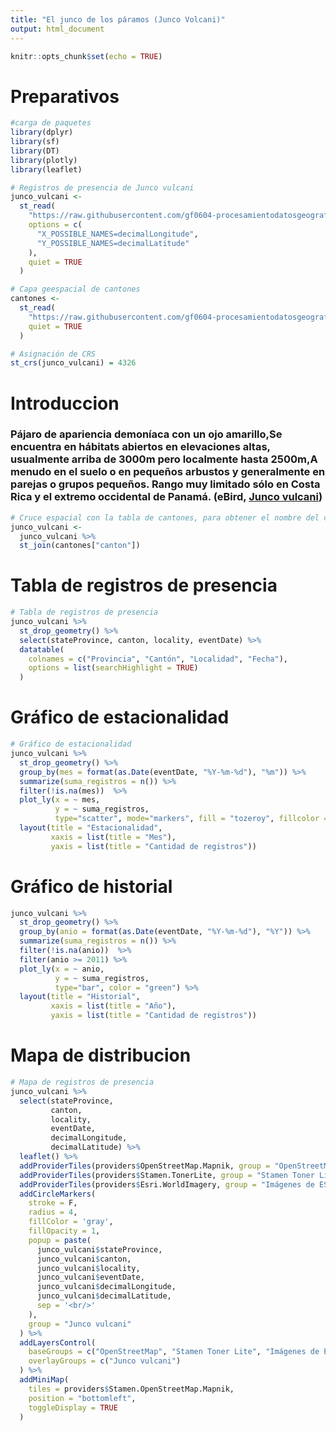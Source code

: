```yaml
---
title: "El junco de los páramos (Junco Volcani)"
output: html_document
---
```


```r
knitr::opts_chunk$set(echo = TRUE)
```
# Preparativos 

```r
#carga de paquetes
library(dplyr)
library(sf)
library(DT)
library(plotly)
library(leaflet)
```
```r
# Registros de presencia de Junco vulcani
junco_vulcani <-
  st_read(
    "https://raw.githubusercontent.com/gf0604-procesamientodatosgeograficos/2021i-datos/main/gbif/junco_vulcani-cr-registros.csv",
    options = c(
      "X_POSSIBLE_NAMES=decimalLongitude",
      "Y_POSSIBLE_NAMES=decimalLatitude"
    ),
    quiet = TRUE
  )
```

```r
# Capa geespacial de cantones
cantones <-
  st_read(
    "https://raw.githubusercontent.com/gf0604-procesamientodatosgeograficos/2021i-datos/main/ign/delimitacion-territorial-administrativa/cr_cantones_simp_wgs84.geojson",
    quiet = TRUE
  )

```


```r
# Asignación de CRS
st_crs(junco_vulcani) = 4326

```

# Introduccion
### Pájaro de apariencia demoníaca con un ojo amarillo,Se encuentra en hábitats abiertos en elevaciones altas, usualmente arriba de 3000m pero localmente hasta 2500m,A menudo en el suelo o en pequeños arbustos y generalmente en parejas o grupos pequeños. Rango muy limitado sólo en Costa Rica y el extremo occidental de Panamá. (eBird, [ Junco vulcani](https://ebird.org/species/voljun1))



```r
# Cruce espacial con la tabla de cantones, para obtener el nombre del cantón
junco_vulcani <- 
  junco_vulcani %>%
  st_join(cantones["canton"])
```
# Tabla de registros de presencia 
```r

# Tabla de registros de presencia
junco_vulcani %>%
  st_drop_geometry() %>%
  select(stateProvince, canton, locality, eventDate) %>%
  datatable(
    colnames = c("Provincia", "Cantón", "Localidad", "Fecha"),
    options = list(searchHighlight = TRUE)
  )
```
 
# Gráfico de estacionalidad 
```r
# Gráfico de estacionalidad
junco_vulcani %>%
  st_drop_geometry() %>%
  group_by(mes = format(as.Date(eventDate, "%Y-%m-%d"), "%m")) %>%
  summarize(suma_registros = n()) %>%
  filter(!is.na(mes))  %>%
  plot_ly(x = ~ mes,
          y = ~ suma_registros,
          type="scatter", mode="markers", fill = "tozeroy", fillcolor = "green") %>%
  layout(title = "Estacionalidad",
         xaxis = list(title = "Mes"),
         yaxis = list(title = "Cantidad de registros"))


```

# Gráfico de historial
```r
junco_vulcani %>%
  st_drop_geometry() %>%
  group_by(anio = format(as.Date(eventDate, "%Y-%m-%d"), "%Y")) %>%
  summarize(suma_registros = n()) %>%
  filter(!is.na(anio))  %>%
  filter(anio >= 2011) %>%
  plot_ly(x = ~ anio,
          y = ~ suma_registros,
          type="bar", color = "green") %>%
  layout(title = "Historial",
         xaxis = list(title = "Año"),
         yaxis = list(title = "Cantidad de registros"))

```
# Mapa de distribucion
```r
# Mapa de registros de presencia
junco_vulcani %>%
  select(stateProvince,
         canton,
         locality,
         eventDate,
         decimalLongitude,
         decimalLatitude) %>%
  leaflet() %>%
  addProviderTiles(providers$OpenStreetMap.Mapnik, group = "OpenStreetMap") %>%
  addProviderTiles(providers$Stamen.TonerLite, group = "Stamen Toner Lite") %>%
  addProviderTiles(providers$Esri.WorldImagery, group = "Imágenes de ESRI") %>%
  addCircleMarkers(
    stroke = F,
    radius = 4,
    fillColor = 'gray',
    fillOpacity = 1,
    popup = paste(
      junco_vulcani$stateProvince,
      junco_vulcani$canton,
      junco_vulcani$locality,
      junco_vulcani$eventDate,
      junco_vulcani$decimalLongitude,
      junco_vulcani$decimalLatitude,
      sep = '<br/>'
    ),
    group = "Junco vulcani"
  ) %>%
  addLayersControl(
    baseGroups = c("OpenStreetMap", "Stamen Toner Lite", "Imágenes de ESRI"),
    overlayGroups = c("Junco vulcani")
  ) %>%
  addMiniMap(
    tiles = providers$Stamen.OpenStreetMap.Mapnik,
    position = "bottomleft",
    toggleDisplay = TRUE
  )
```

